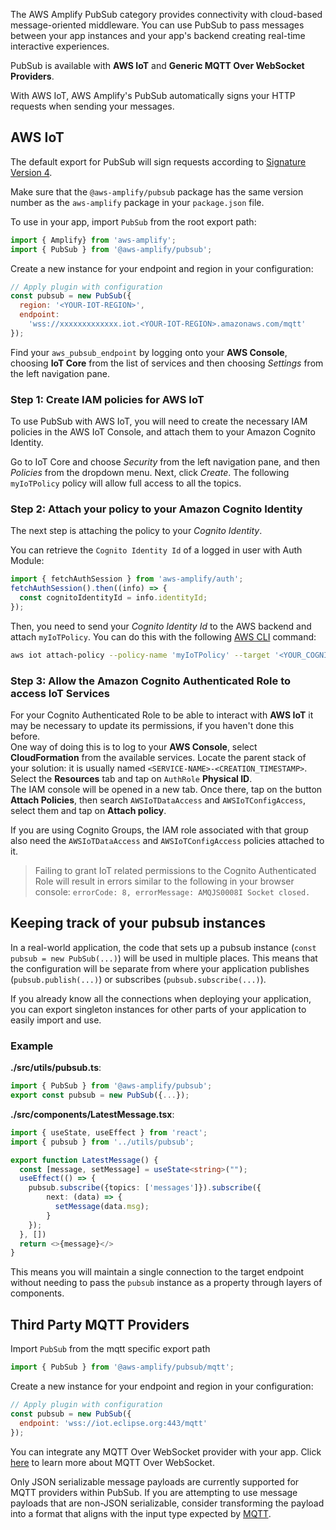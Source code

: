 The AWS Amplify PubSub category provides connectivity with cloud-based message-oriented middleware. You can use PubSub to pass messages between your app instances and your app's backend creating real-time interactive experiences.

PubSub is available with **AWS IoT** and **Generic MQTT Over WebSocket Providers**.

<Callout>
  With AWS IoT, AWS Amplify's PubSub automatically signs your HTTP requests when sending your messages.
</Callout>

## AWS IoT

The default export for PubSub will sign requests according to [Signature Version 4](https://docs.aws.amazon.com/general/latest/gr/signature-version-4.html).

<Callout>

Make sure that the `@aws-amplify/pubsub` package has the same version number as the `aws-amplify` package in your `package.json` file. 

</Callout>

To use in your app, import `PubSub` from the root export path:

```javascript
import { Amplify} from 'aws-amplify';
import { PubSub } from '@aws-amplify/pubsub';
```

Create a new instance for your endpoint and region in your configuration:

```javascript
// Apply plugin with configuration
const pubsub = new PubSub({
  region: '<YOUR-IOT-REGION>',
  endpoint:
    'wss://xxxxxxxxxxxxx.iot.<YOUR-IOT-REGION>.amazonaws.com/mqtt'
});
```

Find your `aws_pubsub_endpoint` by logging onto your **AWS Console**, choosing **IoT Core** from the list of services and then choosing _Settings_ from the left navigation pane.

### Step 1: Create IAM policies for AWS IoT

To use PubSub with AWS IoT, you will need to create the necessary IAM policies in the AWS IoT Console, and attach them to your Amazon Cognito Identity.

Go to IoT Core and choose _Security_ from the left navigation pane, and then _Policies_ from the dropdown menu. Next, click _Create_. The following `myIoTPolicy` policy will allow full access to all the topics.

 

### Step 2: Attach your policy to your Amazon Cognito Identity

The next step is attaching the policy to your _Cognito Identity_.

You can retrieve the `Cognito Identity Id` of a logged in user with Auth Module:

```javascript
import { fetchAuthSession } from 'aws-amplify/auth';
fetchAuthSession().then((info) => {
  const cognitoIdentityId = info.identityId;
});
```

Then, you need to send your _Cognito Identity Id_ to the AWS backend and attach `myIoTPolicy`. You can do this with the following [AWS CLI](https://aws.amazon.com/cli/) command:

```bash
aws iot attach-policy --policy-name 'myIoTPolicy' --target '<YOUR_COGNITO_IDENTITY_ID>'
```

### Step 3: Allow the Amazon Cognito Authenticated Role to access IoT Services

For your Cognito Authenticated Role to be able to interact with **AWS IoT** it may be necessary to update its permissions, if you haven't done this before.  
One way of doing this is to log to your **AWS Console**, select **CloudFormation** from the available services. Locate the parent stack of your solution: it is usually named `<SERVICE-NAME>-<CREATION_TIMESTAMP>`.  
Select the **Resources** tab and tap on `AuthRole` **Physical ID**.  
The IAM console will be opened in a new tab. Once there, tap on the button **Attach Policies**, then search `AWSIoTDataAccess` and `AWSIoTConfigAccess`, select them and tap on **Attach policy**.

If you are using Cognito Groups, the IAM role associated with that group also need the `AWSIoTDataAccess` and `AWSIoTConfigAccess` policies attached to it.

> Failing to grant IoT related permissions to the Cognito Authenticated Role will result in errors similar to the following in your browser console: `errorCode: 8, errorMessage: AMQJS0008I Socket closed.`

## Keeping track of your pubsub instances

In a real-world application, the code that sets up a pubsub instance (`const pubsub = new PubSub(...)`) will be used in multiple places. This means that the configuration will be separate from where your application publishes (`pubsub.publish(...)`) or subscribes (`pubsub.subscribe(...)`).

If you already know all the connections when deploying your application, you can export singleton instances for other parts of your application to easily import and use.

### Example
**./src/utils/pubsub.ts**:
```ts
import { PubSub } from '@aws-amplify/pubsub';
export const pubsub = new PubSub({...});
```

**./src/components/LatestMessage.tsx**:
```ts
import { useState, useEffect } from 'react';
import { pubsub } from '../utils/pubsub';

export function LatestMessage() {
  const [message, setMessage] = useState<string>("");
  useEffect(() => {
    pubsub.subscribe({topics: ['messages']}).subscribe({
        next: (data) => {
          setMessage(data.msg);
        }
    });
  }, [])
  return <>{message}</>
}
```

This means you will maintain a single connection to the target endpoint without needing to pass the `pubsub` instance as a property through layers of components.

## Third Party MQTT Providers

Import `PubSub` from the mqtt specific export path

```javascript
import { PubSub } from '@aws-amplify/pubsub/mqtt';
```

Create a new instance for your endpoint and region in your configuration:

```javascript
// Apply plugin with configuration
const pubsub = new PubSub({
  endpoint: 'wss://iot.eclipse.org:443/mqtt'
});
```

You can integrate any MQTT Over WebSocket provider with your app. Click [here](https://docs.aws.amazon.com/iot/latest/developerguide/protocols.html#mqtt-ws) to learn more about MQTT Over WebSocket.

<Callout>

Only JSON serializable message payloads are currently supported for MQTT providers within PubSub.  If you are attempting to use message payloads that are non-JSON serializable, consider transforming the payload into a format that aligns with the input type expected by 
[MQTT](https://docs.aws.amazon.com/iot/latest/developerguide/mqtt.html).

</Callout>
